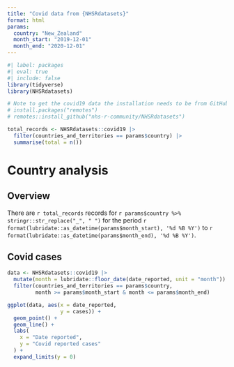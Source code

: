 ```yaml
---
title: "Covid data from {NHSRdatasets}"
format: html
params:
  country: "New_Zealand"
  month_start: "2019-12-01"
  month_end: "2020-12-01"
---
```


```r
#| label: packages
#| eval: true
#| include: false
library(tidyverse)
library(NHSRdatasets)

# Note to get the covid19 data the installation needs to be from GitHub not CRAN
# install.packages("remotes")
# remotes::install_github("nhs-r-community/NHSRdatasets")
```

```r
total_records <- NHSRdatasets::covid19 |>
  filter(countries_and_territories == params$country) |>
  summarise(total = n())

```

# Country analysis

## Overview

There are `r total_records` records for `r params$country %>% stringr::str_replace("_", " ")` for the period `r format(lubridate::as_datetime(params$month_start), '%d %B %Y')` to `r format(lubridate::as_datetime(params$month_end), '%d %B %Y')`.

## Covid cases

```r
data <- NHSRdatasets::covid19 |> 
  mutate(month = lubridate::floor_date(date_reported, unit = "month")) |> 
  filter(countries_and_territories == params$country,
         month >= params$month_start & month <= params$month_end)

ggplot(data, aes(x = date_reported, 
                 y = cases)) + 
  geom_point() + 
  geom_line() + 
  labs(
    x = "Date reported", 
    y = "Covid reported cases"
  ) +
  expand_limits(y = 0) 
```
